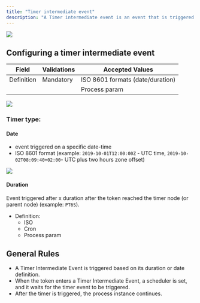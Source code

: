 ```yaml
---
title: "Timer intermediate event"
description: "A Timer intermediate event is an event that is triggered based on a specified time duration or date. It is placed within the flow of a process and serves as a point of interruption and continuation."
---
```


![](https://s3.eu-west-1.amazonaws.com/docx.flowx.ai/3.5/timer_intermediate_event.png#center)

## Configuring a timer intermediate event

| Field      | Validations | Accepted Values                  |
| ---------- | ----------- | -------------------------------- |
| Definition | Mandatory   | ISO 8601 formats (date/duration) |
|            |             | Process param                    |



![](https://s3.eu-west-1.amazonaws.com/docx.flowx.ai/3.5/intermediate_timer_eventz.png)

### Timer type:

#### Date
    
- event triggered on a specific date-time
- ISO 8601 format (example: `2019-10-01T12:00:00Z` - UTC time, `2019-10-02T08:09:40+02:00`- UTC plus two hours zone offset)

![](https://s3.eu-west-1.amazonaws.com/docx.flowx.ai/release34/intermediate_timer_date.png)

#### Duration

Event triggered after x duration after the token reached the timer node (or parent node) (example: `PT6S`).

* Definition:
    * ISO
    * Cron
    * Process param

## General Rules

* A Timer Intermediate Event is triggered based on its duration or date definition.
* When the token enters a Timer Intermediate Event, a scheduler is set, and it waits for the timer event to be triggered.
* After the timer is triggered, the process instance continues.

